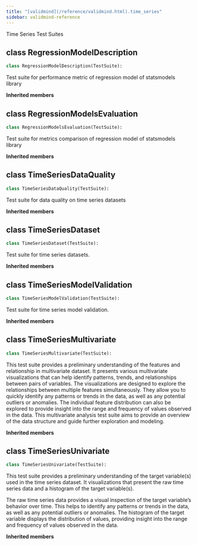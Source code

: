 ```yaml
---
title: "[validmind](/reference/validmind.html).time_series"
sidebar: validmind-reference
---
```


Time Series Test Suites

## [class]{.muted} RegressionModelDescription

<!-- class.qmd.jinja2 - class definition -->

```python
class RegressionModelDescription(TestSuite):
```

Test suite for performance metric of regression model of statsmodels library

**Inherited members**

## [class]{.muted} RegressionModelsEvaluation

<!-- class.qmd.jinja2 - class definition -->

```python
class RegressionModelsEvaluation(TestSuite):
```

Test suite for metrics comparison of regression model of statsmodels library

**Inherited members**

## [class]{.muted} TimeSeriesDataQuality

<!-- class.qmd.jinja2 - class definition -->

```python
class TimeSeriesDataQuality(TestSuite):
```

Test suite for data quality on time series datasets

**Inherited members**

## [class]{.muted} TimeSeriesDataset

<!-- class.qmd.jinja2 - class definition -->

```python
class TimeSeriesDataset(TestSuite):
```

Test suite for time series datasets.

**Inherited members**

## [class]{.muted} TimeSeriesModelValidation

<!-- class.qmd.jinja2 - class definition -->

```python
class TimeSeriesModelValidation(TestSuite):
```

Test suite for time series model validation.

**Inherited members**

## [class]{.muted} TimeSeriesMultivariate

<!-- class.qmd.jinja2 - class definition -->

```python
class TimeSeriesMultivariate(TestSuite):
```

This test suite provides a preliminary understanding of the features and relationship in multivariate dataset. It presents various multivariate visualizations that can help identify patterns, trends, and relationships between pairs of variables. The visualizations are designed to explore the relationships between multiple features simultaneously. They allow you to quickly identify any patterns or trends in the data, as well as any potential outliers or anomalies. The individual feature distribution can also be explored to provide insight into the range and frequency of values observed in the data. This multivariate analysis test suite aims to provide an overview of the data structure and guide further exploration and modeling.

**Inherited members**

## [class]{.muted} TimeSeriesUnivariate

<!-- class.qmd.jinja2 - class definition -->

```python
class TimeSeriesUnivariate(TestSuite):
```

This test suite provides a preliminary understanding of the target variable(s) used in the time series dataset. It visualizations that present the raw time series data and a histogram of the target variable(s).

The raw time series data provides a visual inspection of the target variable's behavior over time. This helps to identify any patterns or trends in the data, as well as any potential outliers or anomalies. The histogram of the target variable displays the distribution of values, providing insight into the range and frequency of values observed in the data.

**Inherited members**
